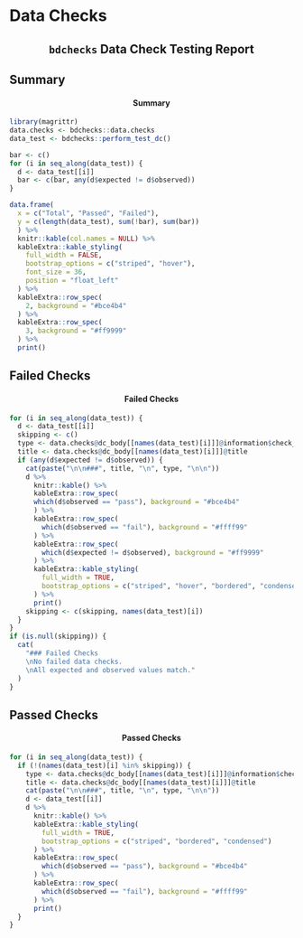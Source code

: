 <!-- Page 4 : Data_Checks -->

Data Checks {data-icon="fa-search"}
=======================================================
<center> <h2> `bdchecks` Data Check Testing Report </h2> </center>

Summary {data-width=200}
-------------------------------------

<center> <h4> Summary  </h4> </center>

```r

library(magrittr)
data.checks <- bdchecks::data.checks
data_test <- bdchecks::perform_test_dc()

bar <- c()
for (i in seq_along(data_test)) {
  d <- data_test[[i]]
  bar <- c(bar, any(d$expected != d$observed))
}

data.frame(
  x = c("Total", "Passed", "Failed"),
  y = c(length(data_test), sum(!bar), sum(bar))
  ) %>%
  knitr::kable(col.names = NULL) %>%
  kableExtra::kable_styling(
    full_width = FALSE,
    bootstrap_options = c("striped", "hover"),
    font_size = 36,
    position = "float_left"
  ) %>%
  kableExtra::row_spec(
    2, background = "#bce4b4"
  ) %>%
  kableExtra::row_spec(
    3, background = "#ff9999"
  ) %>%
  print()
```

Failed Checks {data-width=400 .tabset .tabset-fade}
-------------------------------------

<center> <h4> Failed Checks  </h4> </center>


```r
for (i in seq_along(data_test)) {
  d <- data_test[[i]]
  skipping <- c()
  type <- data.checks@dc_body[[names(data_test)[i]]]@information$check_type
  title <- data.checks@dc_body[[names(data_test)[i]]]@title
  if (any(d$expected != d$observed)) {
    cat(paste("\n\n###", title, "\n", type, "\n\n"))
    d %>%
      knitr::kable() %>%
      kableExtra::row_spec(
      which(d$observed == "pass"), background = "#bce4b4"
      ) %>%
      kableExtra::row_spec(
        which(d$observed == "fail"), background = "#ffff99"
      ) %>%
      kableExtra::row_spec(
        which(d$expected != d$observed), background = "#ff9999"
      ) %>%
      kableExtra::kable_styling(
        full_width = TRUE,
        bootstrap_options = c("striped", "hover", "bordered", "condensed")
      ) %>%
      print()
    skipping <- c(skipping, names(data_test)[i])
  }
}
if (is.null(skipping)) {
  cat(
    "### Failed Checks
    \nNo failed data checks. 
    \nAll expected and observed values match."
  )
}
``` 

Passed Checks {data-width=400 .tabset .tabset-fade}
-------------------------------------

<center> <h4> Passed Checks  </h4> </center>

```r
for (i in seq_along(data_test)) {
  if (!(names(data_test)[i] %in% skipping)) {
    type <- data.checks@dc_body[[names(data_test)[i]]]@information$check_type
    title <- data.checks@dc_body[[names(data_test)[i]]]@title
    cat(paste("\n\n###", title, "\n", type, "\n\n"))
    d <- data_test[[i]]
    d %>%
      knitr::kable() %>%
      kableExtra::kable_styling(
        full_width = TRUE,
        bootstrap_options = c("striped", "bordered", "condensed")
      ) %>%
      kableExtra::row_spec(
        which(d$observed == "pass"), background = "#bce4b4"
      ) %>%
      kableExtra::row_spec(
        which(d$observed == "fail"), background = "#ffff99"
      ) %>%
      print()
  }
}
```

